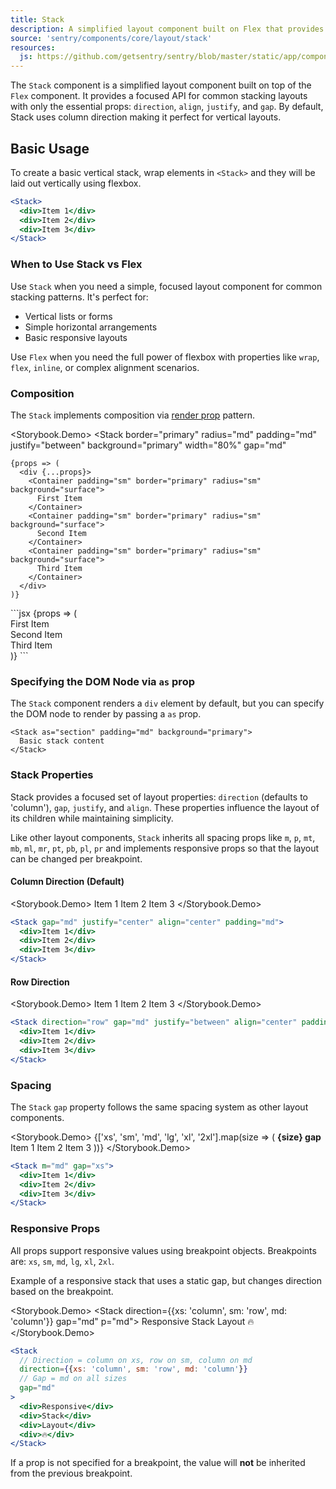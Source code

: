 ```yaml
---
title: Stack
description: A simplified layout component built on Flex that provides easy vertical stacking with responsive props and spacing controls.
source: 'sentry/components/core/layout/stack'
resources:
  js: https://github.com/getsentry/sentry/blob/master/static/app/components/core/layout/stack.tsx
---
```





The `Stack` component is a simplified layout component built on top of the `Flex` component. It provides a focused API for common stacking layouts with only the essential props: `direction`, `align`, `justify`, and `gap`. By default, Stack uses column direction making it perfect for vertical layouts.

## Basic Usage

To create a basic vertical stack, wrap elements in `<Stack>` and they will be laid out vertically using flexbox.

```jsx
<Stack>
  <div>Item 1</div>
  <div>Item 2</div>
  <div>Item 3</div>
</Stack>
```

### When to Use Stack vs Flex

Use `Stack` when you need a simple, focused layout component for common stacking patterns. It's perfect for:

- Vertical lists or forms
- Simple horizontal arrangements
- Basic responsive layouts

Use `Flex` when you need the full power of flexbox with properties like `wrap`, `flex`, `inline`, or complex alignment scenarios.

### Composition

The `Stack` implements composition via <a href="/stories/layout/composition">render prop</a> pattern.

<Storybook.Demo>
  <Stack
    border="primary"
    radius="md"
    padding="md"
    justify="between"
    background="primary"
    width="80%"
    gap="md"
  >
    {props => (
      <div {...props}>
        <Container padding="sm" border="primary" radius="sm" background="surface">
          First Item
        </Container>
        <Container padding="sm" border="primary" radius="sm" background="surface">
          Second Item
        </Container>
        <Container padding="sm" border="primary" radius="sm" background="surface">
          Third Item
        </Container>
      </div>
    )}
  </Stack>
</Storybook.Demo>
```jsx
<Stack width="80%" justify="between" gap="md">
  {props => (
    <div {...props}>
      <div>First Item</div>
      <div>Second Item</div>
      <div>Third Item</div>
    </div>
  )}
</Stack>
```

### Specifying the DOM Node via `as` prop

The `Stack` component renders a `div` element by default, but you can specify the DOM node to render by passing a `as` prop.

```tsx
<Stack as="section" padding="md" background="primary">
  Basic stack content
</Stack>
```

### Stack Properties

Stack provides a focused set of layout properties: `direction` (defaults to 'column'), `gap`, `justify`, and `align`. These properties influence the layout of its children while maintaining simplicity.

Like other layout components, `Stack` inherits all spacing props like `m`, `p`, `mt`, `mb`, `ml`, `mr`, `pt`, `pb`, `pl`, `pr` and implements responsive props so that the layout can be changed per breakpoint.

#### Column Direction (Default)

<Storybook.Demo>
  <Stack gap="md" justify="center" align="center" padding="md">
    <Container padding="md" border="primary" radius="md" background="primary">
      Item 1
    </Container>
    <Container padding="md" border="primary" radius="md" background="primary">
      Item 2
    </Container>
    <Container padding="md" border="primary" radius="md" background="primary">
      Item 3
    </Container>
  </Stack>
</Storybook.Demo>
```jsx
<Stack gap="md" justify="center" align="center" padding="md">
  <div>Item 1</div>
  <div>Item 2</div>
  <div>Item 3</div>
</Stack>
```

#### Row Direction

<Storybook.Demo>
  <Stack direction="row" gap="md" justify="between" align="center" padding="md">
    <Container padding="md" border="primary" radius="md" background="primary">
      Item 1
    </Container>
    <Container padding="md" border="primary" radius="md" background="primary">
      Item 2
    </Container>
    <Container padding="md" border="primary" radius="md" background="primary">
      Item 3
    </Container>
  </Stack>
</Storybook.Demo>
```jsx
<Stack direction="row" gap="md" justify="between" align="center" padding="md">
  <div>Item 1</div>
  <div>Item 2</div>
  <div>Item 3</div>
</Stack>
```

### Spacing

The `Stack` `gap` property follows the same spacing system as other layout components.

<Storybook.Demo>
  {['xs', 'sm', 'md', 'lg', 'xl', '2xl'].map(size => (
    <Stack direction="column" gap="sm" key={size}>
      <strong>{size} gap</strong>
      <Stack m="md" gap={size} align="center">
        <Container padding="md" border="primary" radius="md" background="primary">
          Item 1
        </Container>
        <Container padding="md" border="primary" radius="md" background="primary">
          Item 2
        </Container>
        <Container padding="md" border="primary" radius="md" background="primary">
          Item 3
        </Container>
      </Stack>
    </Stack>
  ))}
</Storybook.Demo>
```jsx
<Stack m="md" gap="xs">
  <div>Item 1</div>
  <div>Item 2</div>
  <div>Item 3</div>
</Stack>
```

### Responsive Props

All props support responsive values using breakpoint objects. Breakpoints are: `xs`, `sm`, `md`, `lg`, `xl`, `2xl`.

Example of a responsive stack that uses a static gap, but changes direction based on the breakpoint.

<Storybook.Demo>
  <Stack direction={{xs: 'column', sm: 'row', md: 'column'}} gap="md" p="md">
    <Container padding="md" border="primary" radius="md" background="primary">
      Responsive
    </Container>
    <Container padding="md" border="primary" radius="md" background="primary">
      Stack
    </Container>
    <Container padding="md" border="primary" radius="md" background="primary">
      Layout
    </Container>
    <Container padding="md" border="primary" radius="md" background="primary">
      🔥
    </Container>
  </Stack>
</Storybook.Demo>
```jsx
<Stack
  // Direction = column on xs, row on sm, column on md
  direction={{xs: 'column', sm: 'row', md: 'column'}}
  // Gap = md on all sizes
  gap="md"
>
  <div>Responsive</div>
  <div>Stack</div>
  <div>Layout</div>
  <div>🔥</div>
</Stack>
```

If a prop is not specified for a breakpoint, the value will **not** be inherited from the previous breakpoint.
